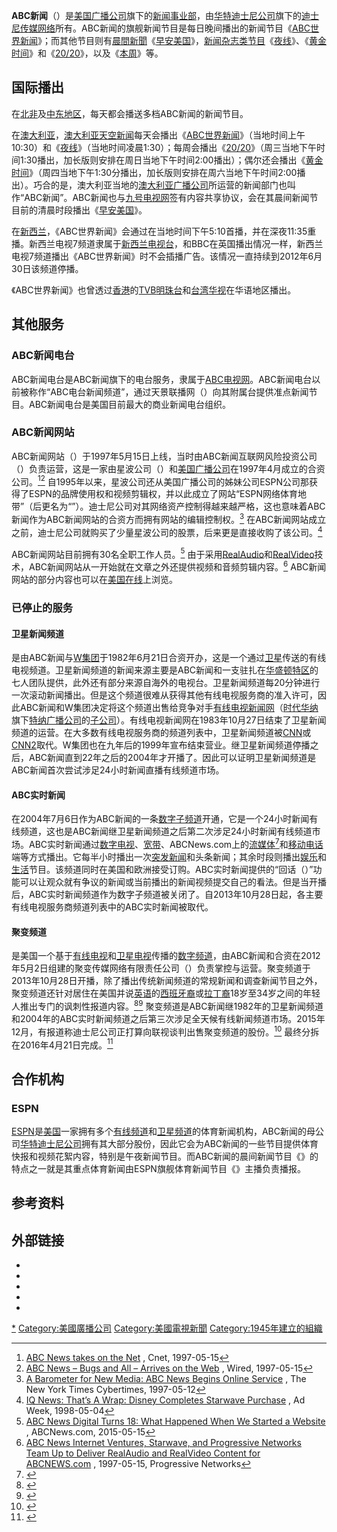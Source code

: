{{NoteTA
|G1 = TV
|G2 = Organization
|G3 = USState
}}
{{Other_uses|other=其他同名的广播电视台或广播电视节目}}
{{Infobox
|title        = ABC新闻
|image        = [[File:ABC_News_solid_black_logo.svg|250px]]
|headerstyle  = background:#ccf;
|labelstyle   = background:#ddf;
|header1 = 基本讯息
|label2  = 原名
| data2  = {{Lang|en|ABC News}}
|label3  = 类型
| data3  = [[事業部制|事业部]]
|label4  = 隶属
| data4  = [[美国广播公司|美国广播公司]]
|label5  = 重要<br />人物
| data5  = {{Plainlist|
* {{Link-en|本·舍伍德|Ben Sherwood}}<br /><small>（[[华特迪士尼公司#迪士尼传媒网|迪士尼传媒网络]]联席主席<br />[[迪士尼ABC电视集团|迪士尼ABC电视集团]]总裁）<ref name="Sherwood">{{Cite news|title=ABC News President to Be Top Disney TV Executive|url=https://www.nytimes.com/2014/03/25/business/media/ben-sherwood-of-abc-news-is-named-top-disney-tv-executive.html|author1=Bill Carter|author2=Brooks Barnes|newspaper=The New York Times|publisher=The New York Times Company|date=2014-03-25|accessdate=2015-03-23|archive-date=2020-07-25|archive-url=https://web.archive.org/web/20200725110657/https://www.nytimes.com/2014/03/25/business/media/ben-sherwood-of-abc-news-is-named-top-disney-tv-executive.html|dead-url=no}}</ref></small>
* 詹姆斯·戈尔德斯顿<br />（{{Lang|en|James Goldston}}）<br /><small>（ABC新闻总裁）<ref>{{Cite news|title=James Goldston Named President of ABC News|url=http://abcnews.go.com/blogs/headlines/2014/04/james-goldston-named-president-of-abc-news/|author=Alyssa Bernstein|work=ABC News|date=2014-04-10|accessdate=2015-03-23|archive-date=2020-11-20|archive-url=https://web.archive.org/web/20201120035011/https://abcnews.go.com/blogs/headlines/2014/04/james-goldston-named-president-of-abc-news/|dead-url=no}}</ref></small>
* [[乔治·斯蒂芬诺伯罗斯|乔治·斯蒂芬诺伯罗斯]]<br /><small>（首席主播）</small>
* [[大卫·缪尔|大卫·缪尔]]<br /><small>（《[[ABC世界新闻|ABC世界新闻]]》主播兼[[主笔|编辑主任]]）</small>
}}
|label6  = 成立
| data6  = {{Start date and age|1945|06|15}}
|label7  = 总部
| data7  = {{USA}}[[纽约州|纽约州]][[纽约市|纽约市]]<br />[[曼哈顿|曼哈顿]][[上西城|上西城]]<br />西第66大街47号
|label8  = 覆盖<br />范围
| data8  = 全美<small>（通过[[地面电视|无线]]、[[有线电视|有线]]及[[卫星电视|卫星]]等方式）</small><br />全球<small>（通过[[互联网|互联网]]等方式）</small> 
|label9  = 主要<br />节目
| data9  = {{Plainlist|
* 《[[ABC世界新闻|ABC世界新闻]]》
* 《[[夜线|夜线]]》
* 《[[本周|本周]]》
* 《[[20/20_(节目)|20/20]]》
* 《[[早安美国|早安美国]]》
* 《[[World_News_Now|今日世界新闻]]》
* 《{{Link-en|美国今晨|America This Morning}}》
* 《{{Link-en|观点 (谈话节目)|The View (talk show)|观点}}》
}}
|label10 = 口号
| data10 = {{Lang|en|''See the Whole Picture Everyday<br />More Americans Choose ABC News, <br />America's #1 News Source.''}}<br />（每天看新闻全貌<br />更多美国人选择ABC新闻<br />美国第一新闻来源）
|label11 = 母公司
| data11 = [[迪士尼ABC电视集团|迪士尼ABC电视集团]]<br />（[[华特迪士尼公司#迪士尼传媒网|迪士尼传媒网络]]）<br />（[[华特迪士尼公司|华特迪士尼公司]]）
|label12 = 网站
| data12 = {{URL|abcnews.go.com}}
}}
'''ABC新闻'''（{{Lang-en|ABC News}}）是[[美国广播公司|美国广播公司]]旗下的[[新闻学|新闻]][[事業部制|事业部]]，由[[华特迪士尼公司|华特迪士尼公司]]旗下的[[华特迪士尼公司#迪士尼传媒网|迪士尼传媒网络]]所有。ABC新闻的旗舰新闻节目是每日晚间播出的新闻节目《[[ABC世界新闻|ABC世界新闻]]》；而其他节目则有[[晨間新聞|晨間新聞]]《[[早安美国|早安美国]]》，[[新聞雜誌#電視新聞雜誌|新闻杂志类节目]]《[[夜线|夜线]]》、《[[黄金时间_(电视节目)|黄金时间]]》和《[[20/20_(节目)|20/20]]》，以及{{Link-en|周日晨间谈话节目|Sunday morning talk show}}《[[本周|本周]]》等。

== 国际播出 ==
在[[北非|北非]]及[[中东地区|中东地区]]，{{Link-en|OSN新闻频道|OSN News}}每天都会播送多档ABC新闻的新闻节目。

在[[澳大利亚|澳大利亚]]，[[澳大利亚天空新闻|澳大利亚天空新闻]]每天会播出《[[ABC世界新闻|ABC世界新闻]]》（当地时间上午10:30）和《[[夜线|夜线]]》（当地时间凌晨1:30）；每周会播出《[[20/20_(节目)|20/20]]》（周三当地下午时间1:30播出，加长版则安排在周日当地下午时间2:00播出）；偶尔还会播出《[[黄金时间_(电视节目)|黄金时间]]》（周四当地下午1:30分播出，加长版则安排在周六当地下午时间2:00播出）。巧合的是，澳大利亚当地的[[澳大利亚广播公司|澳大利亚广播公司]]所运营的新闻部门也叫作“ABC新闻”。ABC新闻也与[[九号电视网|九号电视网]]签有内容共享协议，会在其晨间新闻节目前的清晨时段播出《[[早安美国|早安美国]]》。

在[[新西兰|新西兰]]，《ABC世界新闻》会通过{{Link-en|新西兰电视7频道|TVNZ 7}}在当地时间下午5:10首播，并在深夜11:35重播。新西兰电视7频道隶属于[[新西兰电视台|新西兰电视台]]，和BBC在英国播出情况一样，新西兰电视7频道播出《ABC世界新闻》时不会插播广告。该情况一直持续到2012年6月30日该频道停播。

《ABC世界新闻》也曾透过[[香港|香港]]的[[TVB|TVB]][[明珠台|明珠台]]和[[台湾|台湾]][[华视|华视]]在华语地区播出。

== 其他服务 ==
=== ABC新闻电台 ===
{{Main|ABC新闻电台}}

ABC新闻电台是ABC新闻旗下的电台服务，隶属于[[美国广播公司|ABC电视网]]。ABC新闻电台以前被称作“ABC电台新闻频道”，通过天景联播网（{{Lang|en|Skyview Networks}}）向其附属台提供准点新闻节目。ABC新闻电台是美国目前最大的商业新闻电台组织。

=== ABC新闻网站 ===
ABC新闻网站（{{Lang|en|ABCNews.com}}）于1997年5月15日上线，当时由ABC新闻互联网风险投资公司（{{Lang|en|ABC News Internet Ventures}}）负责运营，这是一家由星波公司（{{Lang|en|Starwave Corporation}}）和[[美国广播公司|美国广播公司]]在1997年4月成立的合资公司。<ref>[https://www.cnet.com/news/abc-news-takes-on-the-net/ ABC News takes on the Net] {{Wayback|url=https://www.cnet.com/news/abc-news-takes-on-the-net/ |date=20180309121743 }}, Cnet, 1997-05-15</ref><ref>[https://www.wired.com/1997/05/abc-news-bugs-and-all-arrives-on-the-web/ ABC News – Bugs and All – Arrives on the Web] {{Wayback|url=https://www.wired.com/1997/05/abc-news-bugs-and-all-arrives-on-the-web/ |date=20180309054235 }}, Wired, 1997-05-15</ref> 自1995年以来，星波公司还从美国广播公司的姊妹公司ESPN公司那获得了ESPN的品牌使用权和视频剪辑权，并以此成立了网站“ESPN网络体育地带”（后更名为“{{Lang|en|ESPN.com}}”）。迪士尼公司对其网络资产控制得越来越严格，这也意味着ABC新闻作为ABC新闻网站的合资方而拥有网站的编辑控制权。<ref>[https://partners.nytimes.com/library/cyber/week/051297abcnews.html A Barometer for New Media: ABC News Begins Online Service] {{Wayback|url=https://partners.nytimes.com/library/cyber/week/051297abcnews.html |date=20161228102512 }}, The New York Times Cybertimes, 1997-05-12</ref> 在ABC新闻网站成立之前，迪士尼公司就购买了少量星波公司的股票，后来更是直接收购了该公司。<ref>[http://www.adweek.com/brand-marketing/iq-news-thats-wrap-disney-completes-starwave-purchase-35419/ IQ News: That’s A Wrap: Disney Completes Starwave Purchase] {{Wayback|url=http://www.adweek.com/brand-marketing/iq-news-thats-wrap-disney-completes-starwave-purchase-35419/ |date=20180309062048 }}, Ad Week, 1998-05-04</ref>

ABC新闻网站目前拥有30名全职工作人员。<ref>[http://abcnews.go.com/Technology/abc-news-digital-turns-18-happened-started-website/story?id=31069909 ABC News Digital Turns 18: What Happened When We Started a Website] {{Wayback|url=http://abcnews.go.com/Technology/abc-news-digital-turns-18-happened-started-website/story?id=31069909 |date=20180309120404 }}, ABCNews.com, 2015-05-15</ref> 由于采用[[RealAudio|RealAudio]]和[[RealVideo|RealVideo]]技术，ABC新闻网站从一开始就在文章之外还提供视频和音频剪辑内容。<ref>[http://www.prnewswire.com/news-releases/abc-news-internet-ventures-starwave-and-progressive-networks-team-up-to-deliver-realaudio-and-realvideo-content-for-abcnewscom-75596567.html ABC News Internet Ventures, Starwave, and Progressive Networks Team Up to Deliver RealAudio and RealVideo Content for ABCNEWS.com] {{Wayback|url=http://www.prnewswire.com/news-releases/abc-news-internet-ventures-starwave-and-progressive-networks-team-up-to-deliver-realaudio-and-realvideo-content-for-abcnewscom-75596567.html |date=20180309120448 }}, 1997-05-15, Progressive Networks</ref> ABC新闻网站的部分内容也可以在[[美国在线|美国在线]]上浏览。

=== 已停止的服务 ===
==== 卫星新闻频道 ====
{{Main|卫星新闻频道}}

{{Link-en|卫星新闻频道|Satellite News Channel}}是由ABC新闻与[[西屋廣播|W集团]]于1982年6月21日合资开办，这是一个通过[[卫星|卫星]]传送的有线电视频道。卫星新闻频道的新闻来源主要是ABC新闻和一支驻扎在[[华盛顿特区|华盛顿特区]]的七人团队提供，此外还有部分来源自海外的电视台。卫星新闻频道每20分钟进行一次滚动新闻播出。但是这个频道很难从获得其他有线电视服务商的准入许可，因此ABC新闻和W集团决定将这个频道出售给竞争对手[[有线电视新闻网|有线电视新闻网]]（[[时代华纳|时代华纳]]旗下[[特纳广播公司|特纳广播公司]]的[[子公司|子公司]]）。有线电视新闻网在1983年10月27日结束了卫星新闻频道的运营。在大多数有线电视服务商的频道列表中，卫星新闻频道被[[CNN|CNN]]或[[头条新闻_(电视网)|CNN2]]取代。W集团也在九年后的1999年宣布结束营业。继卫星新闻频道停播之后，ABC新闻直到22年之后的2004年才开播了{{Link-en|ABC实时新闻|ABC News Now}}。因此可以证明卫星新闻频道是ABC新闻首次尝试涉足24小时新闻直播有线频道市场。

==== ABC实时新闻 ====
{{Main|ABC实时新闻}}

{{Link-en|ABC实时新闻|ABC News Now}}在2004年7月6日作为ABC新闻的一条[[数字子频道|数字子频道]]开通，它是一个24小时新闻有线频道，这也是ABC新闻继卫星新闻频道之后第二次涉足24小时新闻有线频道市场。ABC实时新闻通过[[数字电视|数字电视]]、[[宽带|宽带]]、ABCNews.com上的[[流媒体|流媒体]]<ref>{{Cite web|url=http://www.abcnews.com|title=ABC News|first=ABC|last=News|publisher=|accessdate=2016-12-30|archive-date=2019-12-04|archive-url=https://web.archive.org/web/20191204033225/https://abcnews.com/|dead-url=no}}</ref>和[[移动电话|移动电话]]端等方式播出。它每半小时播出一次[[突发新闻|突发新闻]]和头条新闻；其余时段则播出[[娱乐|娱乐]]和[[生活型態|生活]]节目。该频道同时在美国和欧洲接受订购。ABC实时新闻提供的“回话（{{Lang|en|Talk Back}}）”功能可以让观众就有争议的新闻或当前播出的新闻视频提交自己的看法。但是当{{Link-en|Live Well电视网|Live Well Network}}开播后，ABC实时新闻频道作为数字子频道被关闭了。自2013年10月28日起，各主要有线电视服务商频道列表中的ABC实时新闻被{{Link-en|聚变频道|Fusion (TV channel)}}取代。

==== 聚变频道 ====
{{Main|聚变频道}}

{{Link-en|聚变频道|Fusion TV}}是美国一个基于[[有线电视|有线电视]]和[[卫星电视|卫星电视]]传播的[[数字电视|数字频道]]，由ABC新闻和{{Link-en|联视传播|Univision Communications}}合资在2012年5月2日组建的聚变传媒网络有限责任公司（{{Lang|en|Fusion Media Network, LLC}}）负责掌控与运营。聚变频道于2013年10月28日开播，除了播出传统新闻频道的常规新闻和调查新闻节目之外，聚变频道还针对居住在美国并说[[英语|英语]]的[[西班牙裔美国人|西班牙裔]]或[[拉丁裔美国人|拉丁裔]]18岁至34岁之间的年轻人推出专门的讽刺性报道内容。<ref name=tvc>{{Cite web|title=ABC, Univision teaming on News Network|url=http://www.tvnewscheck.com/article/59240/abc-univision-teaming-on-news-network?ref=search|work=TVNewsCheck|publisher=NewsCheck Media|date=2012-05-07|accessdate=2014-10-06|archive-date=2014-10-10|archive-url=https://web.archive.org/web/20141010191225/http://www.tvnewscheck.com/article/59240/abc-univision-teaming-on-news-network?ref=search|dead-url=no}}</ref><ref>{{Cite web|title=ABC and Univision Announce New Cable Network 'Fusion' Will Launch Later in 2013|url=http://abcnews.go.com/Business/abc-news-univision-announce-cable-network-called-fusion/t/story?id=18468776|work=ABC News|date=2013-02-11|accessdate=2018-04-14|archive-date=2019-02-15|archive-url=https://web.archive.org/web/20190215093051/https://abcnews.go.com/Business/abc-news-univision-announce-cable-network-called-fusion/t/story?id=18468776|dead-url=no}}</ref> 聚变频道是ABC新闻继1982年的卫星新闻频道和2004年的ABC实时新闻频道之后第三次涉足全天候有线新闻频道市场。2015年12月，有报道称迪士尼公司正打算向联视谈判出售聚变频道的股份。<ref>{{Cite web|url=https://next.ft.com/content/ec752c9c-a8f9-11e5-955c-1e1d6de94879|title=Subscribe to read|publisher=|accessdate=2016-12-30|archive-date=2016-07-03|archive-url=https://web.archive.org/web/20160703124452/https://next.ft.com/content/ec752c9c-a8f9-11e5-955c-1e1d6de94879|dead-url=no}}</ref> 最终分拆在2016年4月21日完成。<ref>{{Cite web|last1=James|first1=Meg|title=Walt Disney Co.'s ABC sells its Fusion stake to Univision, exits joint venture|url=http://www.latimes.com/entertainment/envelope/cotown/la-et-ct-disney-abc-ends-fusion-univision-20160421-story.html|website=Los Angeles Times|publisher=Los Angeles Times|accessdate=2016-04-21|archive-date=2016-04-22|archive-url=https://web.archive.org/web/20160422015611/http://www.latimes.com/entertainment/envelope/cotown/la-et-ct-disney-abc-ends-fusion-univision-20160421-story.html|dead-url=no}}</ref>

== 合作机构 ==
=== ESPN ===
[[ESPN|ESPN]]是[[美国|美国]]一家拥有多个[[有线电视|有线频道]]和[[卫星电视|卫星频道]]的体育新闻机构，ABC新闻的母公司[[华特迪士尼公司|华特迪士尼公司]]拥有其大部分股份，因此它会为ABC新闻的一些节目提供体育快报和视频花絮内容，特别是午夜新闻节目。而ABC新闻的晨间新闻节目《{{Link-en|美国今晨|America This Morning}}》的特点之一就是其重点体育新闻由ESPN旗舰体育新闻节目《{{Link-en|世界体育中心|SportsCenter}}》主播负责播报。

== 参考资料 ==
{{Reflist|2}}

== 外部链接 ==
{{Portal|美国|电视}}

* {{Official website}}
* {{YouTube|user=ABCNews|ABC新闻}}
* {{Twitter}}
* {{Facebook}}
* {{Instagram}}

{{华特迪士尼电视}}
{{ABC新闻主播及记者}}
{{美国电视新闻}}
{{Authority control}}
{{DEFAULTSORT:ABC, News}}

[[Category:ABC新闻|*]]
[[Category:美國廣播公司|Category:美國廣播公司]]
[[Category:美國電視新聞|Category:美國電視新聞]]
[[Category:1945年建立的組織|Category:1945年建立的組織]]